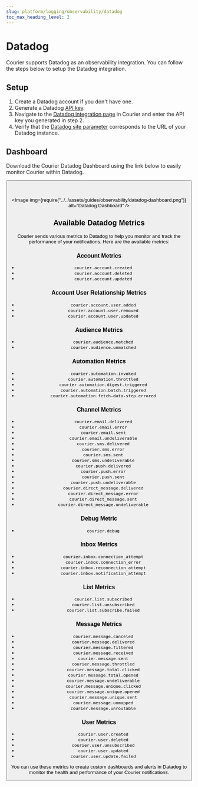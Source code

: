```yaml
---
slug: platform/logging/observability/datadog
toc_max_heading_level: 2
---
```



# Datadog

Courier supports Datadog as an observability integration. You can follow the steps below to setup the Datadog integration.

## Setup

1. Create a Datadog account if you don't have one.
2. Generate a Datadog [API key](https://app.datadoghq.com/organization-settings/api-keys).
3. Navigate to the [Datadog integration page](https://app.courier.com/integrations/catalog/datadog) in Courier and enter the API key you generated in step 2.
4. Verify that the [Datadog site parameter](https://docs.datadoghq.com/getting_started/site/#access-the-datadog-site) corresponds to the URL of your Datadog instance.

## Dashboard

Download the Courier Datadog Dashboard using the link below to easily monitor Courier within Datadog.

<Button 
  label="Download Dashboard JSON" 
  link="https://www.courier.com/docs/data/courier-datadog-dashboard.json"
  size="md"
/>
<br />&nbsp;

<Image
  img={require("../../assets/guides/observability/datadog-dashboard.png")}
  alt="Datadog Dashboard"
/>

## Available Datadog Metrics

Courier sends various metrics to Datadog to help you monitor and track the performance of your notifications. Here are the available metrics:

### Account Metrics
- `courier.account.created`
- `courier.account.deleted`
- `courier.account.updated`

### Account User Relationship Metrics
- `courier.account.user.added`
- `courier.account.user.removed`
- `courier.account.user.updated`

### Audience Metrics
- `courier.audience.matched`
- `courier.audience.unmatched`

### Automation Metrics
- `courier.automation.invoked`
- `courier.automation.throttled`
- `courier.automation.digest.triggered`
- `courier.automation.batch.triggered`
- `courier.automation.fetch-data-step.errored`

### Channel Metrics
- `courier.email.delivered`
- `courier.email.error`
- `courier.email.sent`
- `courier.email.undeliverable`
- `courier.sms.delivered`
- `courier.sms.error`
- `courier.sms.sent`
- `courier.sms.undeliverable`
- `courier.push.delivered`
- `courier.push.error`
- `courier.push.sent`
- `courier.push.undeliverable`
- `courier.direct_message.delivered`
- `courier.direct_message.error`
- `courier.direct_message.sent`
- `courier.direct_message.undeliverable`

### Debug Metric
- `courier.debug`

### Inbox Metrics
- `courier.inbox.connection_attempt`
- `courier.inbox.connection_error`
- `courier.inbox.reconnection_attempt`
- `courier.inbox.notification_attempt`

### List Metrics
- `courier.list.subscribed`
- `courier.list.unsubscribed`
- `courier.list.subscribe.failed`

### Message Metrics
- `courier.message.canceled`
- `courier.message.delivered`
- `courier.message.filtered`
- `courier.message.received`
- `courier.message.sent`
- `courier.message.throttled`
- `courier.message.total.clicked`
- `courier.message.total.opened`
- `courier.message.undeliverable`
- `courier.message.unique.clicked`
- `courier.message.unique.opened`
- `courier.message.unique.sent`
- `courier.message.unmapped`
- `courier.message.unroutable`

### User Metrics
- `courier.user.created`
- `courier.user.deleted`
- `courier.user.unsubscribed`
- `courier.user.updated`
- `courier.user.update.failed`

You can use these metrics to create custom dashboards and alerts in Datadog to monitor the health and performance of your Courier notifications.

